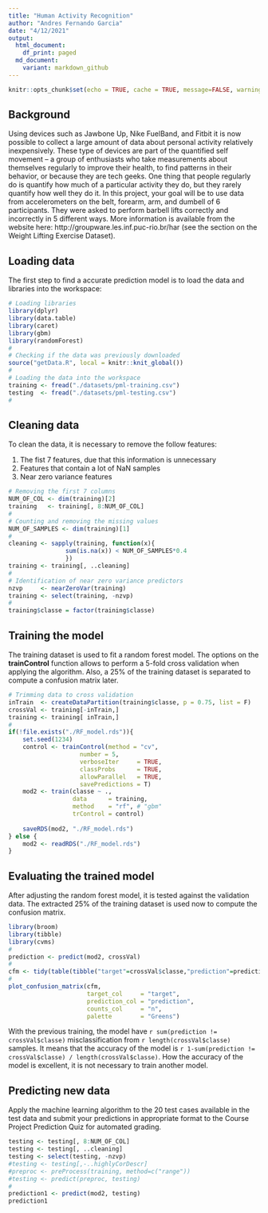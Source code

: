 ```yaml
---
title: "Human Activity Recognition"
author: "Andres Fernando Garcia"
date: "4/12/2021"
output:
  html_document:
    df_print: paged
  md_document:
    variant: markdown_github
---
```


```r
knitr::opts_chunk$set(echo = TRUE, cache = TRUE, message=FALSE, warning = FALSE)
```

## Background
Using devices such as Jawbone Up, Nike FuelBand, and Fitbit it is now possible to collect a large amount of data about personal activity relatively inexpensively. These type of devices are part of the quantified self movement – a group of enthusiasts who take measurements about themselves regularly to improve their health, to find patterns in their behavior, or because they are tech geeks. One thing that people regularly do is quantify how much of a particular activity they do, but they rarely quantify how well they do it. In this project, your goal will be to use data from accelerometers on the belt, forearm, arm, and dumbell of 6 participants. They were asked to perform barbell lifts correctly and incorrectly in 5 different ways. More information is available from the website here: http://groupware.les.inf.puc-rio.br/har (see the section on the Weight Lifting Exercise Dataset). 

## Loading data
The first step to find a accurate prediction model is to load the data and libraries into the workspace:

```r
# Loading libraries
library(dplyr)
library(data.table)
library(caret)
library(gbm)
library(randomForest)
#
# Checking if the data was previously downloaded
source("getData.R", local = knitr::knit_global())
#
# Loading the data into the workspace
training <- fread("./datasets/pml-training.csv")
testing  <- fread("./datasets/pml-testing.csv")
#
```
## Cleaning data
To clean the data, it is necessary to remove the follow features:   

1. The fist 7 features, due that this information is unnecessary  
2. Features that contain a lot of NaN samples  
3. Near zero variance features  

```r
# Removing the first 7 columns
NUM_OF_COL <- dim(training)[2]
training   <- training[, 8:NUM_OF_COL]
#
# Counting and removing the missing values
NUM_OF_SAMPLES <- dim(training)[1]
#
cleaning <- sapply(training, function(x){
                sum(is.na(x)) < NUM_OF_SAMPLES*0.4
                })
training <- training[, ..cleaning]
#
# Identification of near zero variance predictors
nzvp     <- nearZeroVar(training)
training <- select(training, -nzvp)
#
training$classe = factor(training$classe)
```
## Training the model
The training dataset is used to fit a random forest model. The options on the **trainControl** function allows to perform a 5-fold cross validation when applying the algorithm. Also, a 25% of the training dataset is separated to compute a confusion matrix later.

```r
# Trimming data to cross validation
inTrain  <- createDataPartition(training$classe, p = 0.75, list = F)
crossVal <- training[-inTrain,]
training <- training[ inTrain,]
#
if(!file.exists("./RF_model.rds")){
    set.seed(1234)
    control <- trainControl(method = "cv",
                    number = 5, 
                    verboseIter     = TRUE,
                    classProbs      = TRUE,
                    allowParallel   = TRUE,
                    savePredictions = T)
    mod2 <- train(classe ~ ., 
                  data      = training, 
                  method    = "rf", # "gbm"
                  trControl = control)
    
    saveRDS(mod2, "./RF_model.rds")
} else {
    mod2 <- readRDS("./RF_model.rds")
}
```
## Evaluating the trained model
After adjusting the random forest model, it is tested against the validation data. The extracted 25% of the training dataset is used now to compute the confusion matrix.
```r
library(broom)
library(tibble) 
library(cvms)
#
prediction <- predict(mod2, crossVal)
#
cfm <- tidy(table(tibble("target"=crossVal$classe,"prediction"=prediction)))
#
plot_confusion_matrix(cfm, 
                      target_col     = "target", 
                      prediction_col = "prediction",
                      counts_col     = "n",
                      palette        = "Greens")
```

With the previous training, the model have `r sum(prediction != crossVal$classe)` misclassification from `r length(crossVal$classe)` samples. It means that the accuracy of the model is `r 1-sum(prediction != crossVal$classe) / length(crossVal$classe)`. How the accuracy of the model is excellent, it is not necessary to train another model.

## Predicting new data  
Apply the machine learning algorithm to the 20 test cases available in the test data and submit your predictions in appropriate format to the Course Project Prediction Quiz for automated grading. 

```r
testing <- testing[, 8:NUM_OF_COL]
testing <- testing[, ..cleaning]
testing <- select(testing, -nzvp)
#testing <- testing[,-..highlyCorDescr]
#preproc <- preProcess(training, method=c("range"))
#testing <- predict(preproc, testing)
#
prediction1 <- predict(mod2, testing)
prediction1
```


